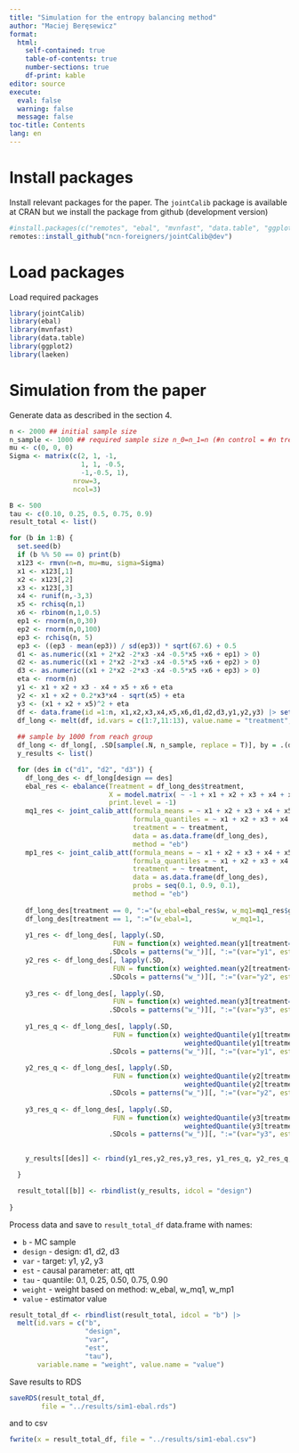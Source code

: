 ```yaml
---
title: "Simulation for the entropy balancing method"
author: "Maciej Beręsewicz"
format: 
  html:
    self-contained: true
    table-of-contents: true
    number-sections: true
    df-print: kable
editor: source
execute: 
  eval: false
  warning: false
  message: false
toc-title: Contents
lang: en
---
```


# Install packages

Install relevant packages for the paper. The `jointCalib` package is available at CRAN but we install the package from github (development version)

```r
#install.packages(c("remotes", "ebal", "mvnfast", "data.table", "ggplot2", "laeken"))
remotes::install_github("ncn-foreigners/jointCalib@dev")
```

# Load packages

Load required packages

```r
library(jointCalib)
library(ebal)
library(mvnfast)
library(data.table)
library(ggplot2)
library(laeken)
```

# Simulation from the paper

Generate data as described in the section 4.

```r
n <- 2000 ## initial sample size
n_sample <- 1000 ## required sample size n_0=n_1=n (#n control = #n treatment)
mu <- c(0, 0, 0) 
Sigma <- matrix(c(2, 1, -1,
                  1, 1, -0.5,
                  -1,-0.5, 1), 
                nrow=3, 
                ncol=3)

B <- 500
tau <- c(0.10, 0.25, 0.5, 0.75, 0.9)
result_total <- list()

for (b in 1:B) {
  set.seed(b)
  if (b %% 50 == 0) print(b)
  x123 <- rmvn(n=n, mu=mu, sigma=Sigma)
  x1 <- x123[,1]
  x2 <- x123[,2]
  x3 <- x123[,3]
  x4 <- runif(n,-3,3)
  x5 <- rchisq(n,1)
  x6 <- rbinom(n,1,0.5)
  ep1 <- rnorm(n,0,30)
  ep2 <- rnorm(n,0,100)
  ep3 <- rchisq(n, 5)
  ep3 <- ((ep3 - mean(ep3)) / sd(ep3)) * sqrt(67.6) + 0.5
  d1 <- as.numeric((x1 + 2*x2 -2*x3 -x4 -0.5*x5 +x6 + ep1) > 0)
  d2 <- as.numeric((x1 + 2*x2 -2*x3 -x4 -0.5*x5 +x6 + ep2) > 0)
  d3 <- as.numeric((x1 + 2*x2 -2*x3 -x4 -0.5*x5 +x6 + ep3) > 0)
  eta <- rnorm(n)
  y1 <- x1 + x2 + x3 - x4 + x5 + x6 + eta
  y2 <- x1 + x2 + 0.2*x3*x4 - sqrt(x5) + eta
  y3 <- (x1 + x2 + x5)^2 + eta
  df <- data.frame(id =1:n, x1,x2,x3,x4,x5,x6,d1,d2,d3,y1,y2,y3) |> setDT()
  df_long <- melt(df, id.vars = c(1:7,11:13), value.name = "treatment", variable.name = "design")
  
  ## sample by 1000 from reach group
  df_long <- df_long[, .SD[sample(.N, n_sample, replace = T)], by = .(design, treatment)]
  y_results <- list()

  for (des in c("d1", "d2", "d3")) {
    df_long_des <- df_long[design == des]
    ebal_res <- ebalance(Treatment = df_long_des$treatment, 
                         X = model.matrix( ~ -1 + x1 + x2 + x3 + x4 + x5 + x6, df_long_des), 
                         print.level = -1)
    mq1_res <- joint_calib_att(formula_means = ~ x1 + x2 + x3 + x4 + x5 + x6,
                               formula_quantiles = ~ x1 + x2 + x3 + x4 + x5,
                               treatment = ~ treatment,
                               data = as.data.frame(df_long_des),
                               method = "eb")
    mp1_res <- joint_calib_att(formula_means = ~ x1 + x2 + x3 + x4 + x5 + x6,
                               formula_quantiles = ~ x1 + x2 + x3 + x4 + x5,
                               treatment = ~ treatment,
                               data = as.data.frame(df_long_des),
                               probs = seq(0.1, 0.9, 0.1),
                               method = "eb") 
    
    df_long_des[treatment == 0, ":="(w_ebal=ebal_res$w, w_mq1=mq1_res$g, w_mp1=mp1_res$g)]
    df_long_des[treatment == 1, ":="(w_ebal=1,          w_mq1=1,         w_mp1=1)]
  
    y1_res <- df_long_des[, lapply(.SD, 
                          FUN = function(x) weighted.mean(y1[treatment==1], x[treatment==1]) - weighted.mean(y1[treatment==0], x[treatment==0])), 
                         .SDcols = patterns("w_")][, ":="(var="y1", est="att", tau=NA)]
    y2_res <- df_long_des[, lapply(.SD, 
                          FUN = function(x) weighted.mean(y2[treatment==1], x[treatment==1]) - weighted.mean(y2[treatment==0], x[treatment==0])), 
                         .SDcols = patterns("w_")][, ":="(var="y2", est="att", tau=NA)]
    
    y3_res <- df_long_des[, lapply(.SD, 
                          FUN = function(x) weighted.mean(y3[treatment==1], x[treatment==1]) - weighted.mean(y3[treatment==0], x[treatment==0])), 
                         .SDcols = patterns("w_")][, ":="(var="y3", est="att", tau=NA)]
    
    y1_res_q <- df_long_des[, lapply(.SD, 
                          FUN = function(x) weightedQuantile(y1[treatment==1], x[treatment==1], tau) - 
                                            weightedQuantile(y1[treatment==0], x[treatment==0],tau)), 
                         .SDcols = patterns("w_")][, ":="(var="y1", est="qtt", tau=tau)]
    
    y2_res_q <- df_long_des[, lapply(.SD, 
                          FUN = function(x) weightedQuantile(y2[treatment==1], x[treatment==1], tau) - 
                                            weightedQuantile(y2[treatment==0], x[treatment==0],tau)), 
                         .SDcols = patterns("w_")][, ":="(var="y2", est="qtt", tau=tau)]
    
    y3_res_q <- df_long_des[, lapply(.SD, 
                          FUN = function(x) weightedQuantile(y3[treatment==1], x[treatment==1], tau) - 
                                            weightedQuantile(y3[treatment==0], x[treatment==0],tau)), 
                         .SDcols = patterns("w_")][, ":="(var="y3", est="qtt", tau=tau)]

    
    y_results[[des]] <- rbind(y1_res,y2_res,y3_res, y1_res_q, y2_res_q, y3_res_q)

  }

  result_total[[b]] <- rbindlist(y_results, idcol = "design")
  
}

```

Process data and save to `result_total_df` data.frame with names:

+ `b` - MC sample
+ `design` - design: d1, d2, d3
+ `var` - target: y1, y2, y3
+ `est` - causal parameter: att, qtt
+ `tau` - quantile: 0.1, 0.25, 0.50, 0.75, 0.90
+ `weight` - weight based on method: w_ebal, w_mq1, w_mp1
+ `value` - estimator value

```r
result_total_df <- rbindlist(result_total, idcol = "b") |> 
  melt(id.vars = c("b", 
                   "design", 
                   "var", 
                   "est", 
                   "tau"), 
       variable.name = "weight", value.name = "value")
```

Save results to RDS 

```r
saveRDS(result_total_df, 
        file = "../results/sim1-ebal.rds")
```

and to csv

```r
fwrite(x = result_total_df, file = "../results/sim1-ebal.csv")
```

